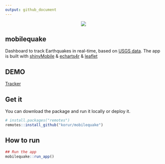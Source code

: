 ```yaml
---
output: github_document
---
```

<div align="center">

<p align="center">
  <img src="inst/app/www/iphone_mobilequake.png"  align=center>
</p>


<!-- README.md is generated from README.Rmd. Please edit that file -->



## mobilequake

<!-- badges: start -->
<!-- badges: end -->

Dashboard to track Earthquakes in real-time, based on [USGS data](https://earthquake.usgs.gov/). The app is built with [shinyMobile](https://rinterface.github.io/shinyMobile/) & [echarts4r](https://echarts4r.john-coene.com/) & [leaflet](http://rstudio.github.io/leaflet)

</div> 
## DEMO 

[Tracker](http://tools.dataatomic.com/shiny/mobilequake) 


## Get it

You can download the package and run it locally or deploy it.

``` r
# install.packages("remotes")
remotes::install_github("korur/mobilequake")
```

## How to run


```r
## Run the app
mobilequake::run_app()
```
